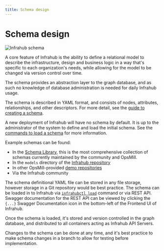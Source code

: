 ```yaml
---
title: Schema design
---
```


# Schema design

![Infrahub schema](./../media/overview-schema.excalidraw.svg)

A core feature of Infrahub is the ability to define a relational model to describe the infrastructure, design and business logic in a way that's specific to each organization's needs, while allowing for the model to be changed via version control over time.

The schema provides an abstraction layer to the graph database, and as such no knowledge of database administration is needed for daily Infrahub usage.

The schema is described in YAML format, and consists of nodes, attributes, relationships, and other descriptors. For more detail, see the [guide to creating a schema](../guides/create-schema).

A new deployment of Infrahub will have no schema by default. It is up to the administrator of the system to define and load the initial schema. See the [commands to load a schema](../topics/schema#load-a-schema-into-infrahub) for more information.

Example schemas can be found:

- In the [Schema Library](https://github.com/opsmill/schema-library), this is the most comprehensive collection of schemas currently maintained by the community and OpsMill.
- In the `models` directory of the [Infrahub repository](https://github.com/opsmill/infrahub/tree/develop/models)
- In other OpsMill-provided [demo repositories](https://github.com/opsmill?q=demo&type=all&language=&sort=)
- Via the Infrahub community

The schema definitional YAML file can be stored in any file storage, however storage in a Git repository would be best practice. The schema can be loaded in to Infrahub via [`infrahubctl load`](../infrahubctl/infrahubctl-load) command or via REST API. Swagger documentation for the REST API can be viewed by clicking the `{...}` Swagger Documentation icon in the bottom-left of the Frontend UI of Infrahub.

Once the schema is loaded, it's stored and version controlled in the graph database, and distributed to all containers acting as Infrahub API Servers.

Changes to the schema can be done at any time, and it's best practice to make schema changes in a branch to allow for testing before implementation.
